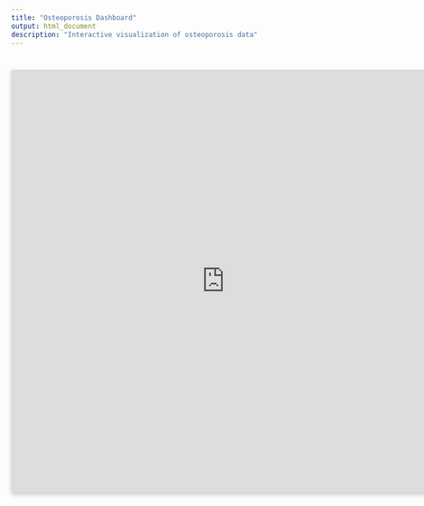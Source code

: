 ```yaml
---
title: "Osteoporosis Dashboard"
output: html_document
description: "Interactive visualization of osteoporosis data"
---
```


```{=html}
<div style="width: 100%; margin: 40px auto;">
  <iframe src="https://rthiya.shinyapps.io/osteoporosis-dashboard/" 
          width="150%" height="750px" 
          style="border: none; box-shadow: 0px 4px 8px rgba(0, 0, 0, 0.2);">
  </iframe>
</div>
```